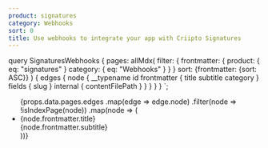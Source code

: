 ```yaml
---
product: signatures
category: Webhooks
sort: 0
title: Use webhooks to integrate your app with Criipto Signatures
---
```



  query SignaturesWebhooks {
    pages: allMdx(
      filter: {
        frontmatter: {
          product: { eq: "signatures" }
          category: { eq: "Webhooks" }
        }
      }
      sort: {frontmatter: {sort: ASC}}
    ) {
      edges {
        node {
          __typename
          id
          frontmatter {
            title
            subtitle
            category
          }
          fields {
            slug
          }
          internal {
            contentFilePath
          }
        }
      }
    }
  }
`;

<ul>
  {props.data.pages.edges
    .map(edge => edge.node)
    .filter(node => !isIndexPage(node))
    .map(node => (
      <li key={node.id}>
        <Link to={`/${node.fields.slug}/`}>{node.frontmatter.title}</Link>
        <br />
        {node.frontmatter.subtitle}
      </li>
    ))}
</ul>
